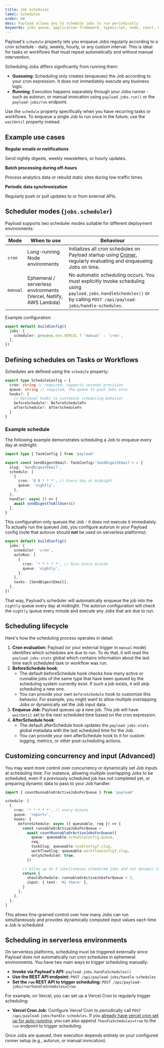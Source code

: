 ```yaml
---
title: Job Schedules
label: Schedules
order: 60
desc: Payload allows you to schedule jobs to run periodically
keywords: jobs queue, application framework, typescript, node, react, nextjs, scheduling, cron, schedule
---
```


Payload's `schedule` property lets you enqueue Jobs regularly according to a cron schedule - daily, weekly, hourly, or any custom interval. This is ideal for tasks or workflows that must repeat automatically and without manual intervention.

Scheduling Jobs differs significantly from running them:

- **Queueing**: Scheduling only creates (enqueues) the Job according to your cron expression. It does not immediately execute any business logic.
- **Running**: Execution happens separately through your Jobs runner - such as autorun, or manual invocation using `payload.jobs.run()` or the `payload-jobs/run` endpoint.

Use the `schedule` property specifically when you have recurring tasks or workflows. To enqueue a single Job to run once in the future, use the `waitUntil` property instead.

## Example use cases

**Regular emails or notifications**

Send nightly digests, weekly newsletters, or hourly updates.

**Batch processing during off-hours**

Process analytics data or rebuild static sites during low-traffic times.

**Periodic data synchronization**

Regularly push or pull updates to or from external APIs.

## Scheduler modes (`jobs.scheduler`)

Payload supports two scheduler modes suitable for different deployment environments:

| Mode     | When to use                                                       | Behaviour                                                                                                                                                             |
| -------- | ----------------------------------------------------------------- | --------------------------------------------------------------------------------------------------------------------------------------------------------------------- |
| `cron`   | Long-running Node environments                                    | Initializes all cron schedules on Payload startup using [Croner](https://github.com/Hexagon/croner), regularly evaluating and enqueueing Jobs on time.                |
| `manual` | Ephemeral / serverless environments (Vercel, Netlify, AWS Lambda) | No automatic scheduling occurs. You must explicitly invoke scheduling using `payload.jobs.handleSchedules()` or by calling `POST /api/payload-jobs/handle-schedules`. |

Example configuration:

```ts
export default buildConfig({
  jobs: {
    scheduler: process.env.VERCEL ? 'manual' : 'cron',
  },
})
```

## Defining schedules on Tasks or Workflows

Schedules are defined using the `schedule` property:

```ts
export type ScheduleConfig = {
  cron: string // required, supports seconds precision
  queue: string // required, the queue to push Jobs onto
  hooks?: {
    // Optional hooks to customize scheduling behavior
    beforeSchedule?: BeforeScheduleFn
    afterSchedule?: AfterScheduleFn
  }
}
```

### Example schedule

The following example demonstrates scheduling a Job to enqueue every day at midnight:

```ts
import type { TaskConfig } from 'payload'

export const SendDigestEmail: TaskConfig<'SendDigestEmail'> = {
  slug: 'SendDigestEmail',
  schedule: [
    {
      cron: '0 0 * * *', // Every day at midnight
      queue: 'nightly',
    },
  ],
  handler: async () => {
    await sendDigestToAllUsers()
  },
}
```

This configuration only queues the Job - it does not execute it immediately. To actually run the queued Job, you configure autorun in your Payload config (note that autorun should **not** be used on serverless platforms):

```ts
export default buildConfig({
  jobs: {
    scheduler: 'cron',
    autoRun: [
      {
        cron: '* * * * *', // Runs every minute
        queue: 'nightly',
      },
    ],
    tasks: [SendDigestEmail],
  },
})
```

That way, Payload's scheduler will automatically enqueue the job into the `nightly` queue every day at midnight. The autorun configuration will check the `nightly` queue every minute and execute any Jobs that are due to run.

## Scheduling lifecycle

Here's how the scheduling process operates in detail:

1. **Cron evaluation**: Payload (or your external trigger in `manual` mode) identifies which schedules are due to run. To do that, it will
   read the `payload-jobs-stats` global which contains information about the last time each scheduled task or workflow was run.
2. **BeforeSchedule hook**:
   - The default beforeSchedule hook checks how many active or runnable jobs of the same type that have been queued by the scheduling system currently exist.
     If such a job exists, it will skip scheduling a new one.
   - You can provide your own `beforeSchedule` hook to customize this behavior. For example, you might want to allow multiple overlapping Jobs or dynamically set the Job input data.
3. **Enqueue Job**: Payload queues up a new job. This job will have `waitUntil` set to the next scheduled time based on the cron expression.
4. **AfterSchedule hook**:
   - The default afterSchedule hook updates the `payload-jobs-stats` global metadata with the last scheduled time for the Job.
   - You can provide your own afterSchedule hook to it for custom logging, metrics, or other post-scheduling actions.

## Customizing concurrency and input (Advanced)

You may want more control over concurrency or dynamically set Job inputs at scheduling time. For instance, allowing multiple overlapping Jobs to be scheduled, even if a previously scheduled job has not completed yet, or preparing dynamic data to pass to your Job handler:

```ts
import { countRunnableOrActiveJobsForQueue } from 'payload'

schedule: [
  {
    cron: '* * * * *', // every minute
    queue: 'reports',
    hooks: {
      beforeSchedule: async ({ queueable, req }) => {
        const runnableOrActiveJobsForQueue =
          await countRunnableOrActiveJobsForQueue({
            queue: queueable.scheduleConfig.queue,
            req,
            taskSlug: queueable.taskConfig?.slug,
            workflowSlug: queueable.workflowConfig?.slug,
            onlyScheduled: true,
          })

        // Allow up to 3 simultaneous scheduled jobs and set dynamic input
        return {
          shouldSchedule: runnableOrActiveJobsForQueue < 3,
          input: { text: 'Hi there' },
        }
      },
    },
  },
]
```

This allows fine-grained control over how many Jobs can run simultaneously and provides dynamically computed input values each time a Job is scheduled.

## Scheduling in serverless environments

On serverless platforms, scheduling must be triggered externally since Payload does not automatically run cron schedules in ephemeral environments. You have two main ways to trigger scheduling manually:

- **Invoke via Payload's API:** `payload.jobs.handleSchedules()`
- **Use the REST API endpoint:** `POST /api/payload-jobs/handle-schedules`
- **Set the `run` REST API to trigger scheduling:** `POST /api/payload-jobs/run?handleSchedules=true`

For example, on Vercel, you can set up a Vercel Cron to regularly trigger scheduling:

- **Vercel Cron Job:** Configure Vercel Cron to periodically call `POST /api/payload-jobs/handle-schedules`. If you [already have vercel cron set up for auto-running](/docs/jobs-queue/queues#endpoint), you can also append `?handleSchedules=true` to the `run` endpoint to trigger scheduling.

Once Jobs are queued, their execution depends entirely on your configured runner setup (e.g., autorun, or manual invocation).
